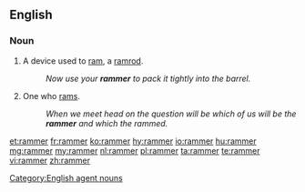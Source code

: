 ==English==

===Noun===
{{en-noun}}

#A device used to [[ram]], a [[ramrod]].
#:''Now use your '''rammer''' to pack it tightly into the barrel.''
#One who [[ram]]s.
#:''When we meet head on the question will be which of us will be the '''rammer''' and which the rammed.''

[[Category:English agent nouns]]

[[et:rammer]]
[[fr:rammer]]
[[ko:rammer]]
[[hy:rammer]]
[[io:rammer]]
[[hu:rammer]]
[[mg:rammer]]
[[my:rammer]]
[[nl:rammer]]
[[pl:rammer]]
[[ta:rammer]]
[[te:rammer]]
[[vi:rammer]]
[[zh:rammer]]
